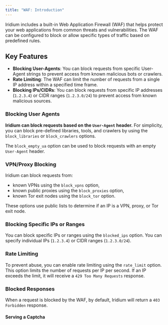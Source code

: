 ```yaml
---
title: "WAF: Introduction"
---
```



Iridium includes a built-in Web Application Firewall (WAF) that helps protect your web applications from common threats and vulnerabilities. The WAF can be configured to block or allow specific types of traffic based on predefined rules.

## Key Features

- **Blocking User-Agents**: You can block requests from specific User-Agent strings to prevent access from known malicious bots or crawlers.
- **Rate Limiting**: The WAF can limit the number of requests from a single IP address within a specified time frame.
- **Blocking IPs/CIDRs**: You can block requests from specific IP addresses (`1.2.3.4`) or CIDR ranges (`1.2.3.0/24`) to prevent access from known malicious sources.


### Blocking User Agents

**Iridium can block requests based on the `User-Agent` header.** For simplicity, you can block pre-defined libraries, tools, and crawlers by using the `block_libraries` or `block_crawlers` options.

The `block_empty_ua` option can be used to block requests with an empty `User-Agent` header.

### VPN/Proxy Blocking

Iridium can block requests from:
- known VPNs using the `block_vpns` option,
- known public proxies using the `block_proxies` option,
- known Tor exit nodes using the `block_tor` option.

These options use public lists to determine if an IP is a VPN, proxy, or Tor exit node.

### Blocking Specific IPs or Ranges

You can block specific IPs or ranges using the `blocked_ips` option. You can specify individual IPs (`1.2.3.4`) or CIDR ranges (`1.2.3.0/24`).

### Rate Limiting

To prevent abuse, you can enable rate limiting using the `rate_limit` option. This option limits the number of requests per IP per second. If an IP exceeds the limit, it will receive a `429 Too Many Requests` response.

### Blocked Responses

When a request is blocked by the WAF, by default, Iridium will return a `403 Forbidden` response.

#### Serving a Captcha

<LinkCard href="/waf/captcha/" title="Captcha Protection" description="Learn how to serve a captcha page for blocked requests instead of a 403 response." icon="shield-check" />